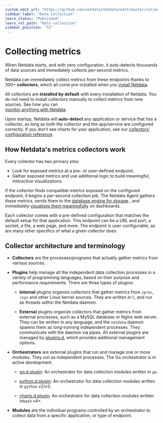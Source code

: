 ```yaml
---
custom_edit_url: "https://github.com/netdata/netdata/edit/master/collectors/README.md"
sidebar_label: "Data Collection"
learn_status: "Published"
learn_rel_path: "Data collection"
sidebar_position: "72"
---
```



# Collecting metrics

When Netdata starts, and with zero configuration, it auto-detects thousands of data sources and immediately collects
per-second metrics.

Netdata can immediately collect metrics from these endpoints thanks to 300+ **collectors**, which all come pre-installed
when you [install Netdata](/docs/nightly/getting-started/install-netdata).

All collectors are **installed by default** with every installation of Netdata. You do not need to install
collectors manually to collect metrics from new sources. See how you can  
[monitor anything with Netdata](/docs/nightly/data-collection/monitor-anything).

Upon startup, Netdata will **auto-detect** any application or service that has a collector, as long as both the collector
and the app/service are configured correctly. If you don't see charts for your application, see
our [collectors' configuration reference](/docs/nightly/data-collection/collectors-configuration).

## How Netdata's metrics collectors work

Every collector has two primary jobs:

-   Look for exposed metrics at a pre- or user-defined endpoint.
-   Gather exposed metrics and use additional logic to build meaningful, interactive visualizations.

If the collector finds compatible metrics exposed on the configured endpoint, it begins a per-second collection job. The
Netdata Agent gathers these metrics, sends them to the 
[database engine for storage](/docs/nightly/deployment-in-production/metric-retention---database/change-how-long-netdata-stores-metrics)
, and immediately 
[visualizes them meaningfully](/docs/nightly/getting-started/interact-with-charts) 
on dashboards.

Each collector comes with a pre-defined configuration that matches the default setup for that application. This endpoint
can be a URL and port, a socket, a file, a web page, and more. The endpoint is user-configurable, as are many other 
specifics of what a given collector does.

## Collector architecture and terminology

-   **Collectors** are the processes/programs that actually gather metrics from various sources. 

-   **Plugins** help manage all the independent data collection processes in a variety of programming languages, based on 
    their purpose  and performance requirements. There are three types of plugins:

    -   **Internal** plugins organize collectors that gather metrics from `/proc`, `/sys` and other Linux kernel sources.
        They are written in `C`, and run as threads within the Netdata daemon.

    -   **External** plugins organize collectors that gather metrics from external processes, such as a MySQL database or
        Nginx web server. They can be written in any language, and the `netdata` daemon spawns them as long-running
        independent processes. They communicate with the daemon via pipes. All external plugins are managed by
        [plugins.d](/docs/nightly/improving-netdata---developers/external-plugins), which provides additional management options.

-   **Orchestrators** are external plugins that run and manage one or more modules. They run as independent processes.
    The Go orchestrator is in active development.

    -   [go.d.plugin](/docs/nightly/improving-netdata---developers/external-plugins/go.d.plugin): An orchestrator for data
        collection modules written in `go`.

    -   [python.d.plugin](/docs/nightly/improving-netdata---developers/external-plugins/python.d.plugin): 
        An orchestrator for data collection modules written in `python` v2/v3.

    -   [charts.d.plugin](/docs/nightly/improving-netdata---developers/external-plugins/charts.d.plugin): 
        An orchestrator for data collection modules written in`bash` v4+.

-   **Modules** are the individual programs controlled by an orchestrator to collect data from a specific application, or type of endpoint.
